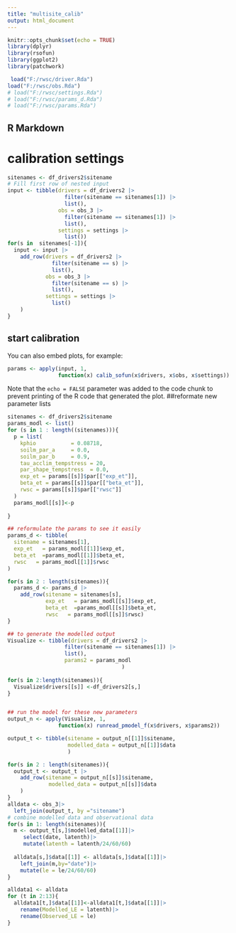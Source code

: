```yaml
---
title: "multisite_calib"
output: html_document
---
```


```r
knitr::opts_chunk$set(echo = TRUE)
library(dplyr)
library(rsofun)
library(ggplot2)
library(patchwork)

 load("F:/rwsc/driver.Rda")
load("F:/rwsc/obs.Rda")
# load("F:/rwsc/settings.Rda")
# load("F:/rwsc/params_d.Rda")
# load("F:/rwsc/params.Rda")
```

## R Markdown

# calibration settings

```r
sitenames <- df_drivers2$sitename
# Fill first row of nested input
input <- tibble(drivers = df_drivers2 |>
                  filter(sitename == sitenames[1]) |>
                  list(),
                obs = obs_3 |>
                  filter(sitename == sitenames[1]) |>
                  list(),
                settings = settings |>
                  list())
for(s in  sitenames[-1]){
  input <- input |>
    add_row(drivers = df_drivers2 |>
              filter(sitename == s) |>
              list(),
            obs = obs_3 |>
              filter(sitename == s) |>
              list(),
            settings = settings |>
              list()
    )
}
```

## start calibration

You can also embed plots, for example:

```r
params <- apply(input, 1, 
                function(x) calib_sofun(x$drivers, x$obs, x$settings))
```

Note that the `echo = FALSE` parameter was added to the code chunk to prevent printing of the R code that generated the plot.
##reformate new parameter lists
```r
sitenames <- df_drivers2$sitename
params_modl <- list()
for (s in 1 : length((sitenames))){
  p = list(
    kphio           = 0.08718,
    soilm_par_a     = 0.0,
    soilm_par_b     = 0.9,
    tau_acclim_tempstress = 20,
    par_shape_tempstress  = 0.0,
    exp_et = params[[s]]$par[["exp_et"]],
    beta_et = params[[s]]$par[["beta_et"]],
    rwsc = params[[s]]$par[["rwsc"]]
  )
  params_modl[[s]]<-p
  
}

## reformulate the params to see it easily
params_d <- tibble(
  sitename = sitenames[1],
  exp_et   = params_modl[[1]]$exp_et,
  beta_et  =params_modl[[1]]$beta_et,
  rwsc   = params_modl[[1]]$rwsc
)

for(s in 2 : length(sitenames)){
  params_d <- params_d |>
    add_row(sitename = sitenames[s],
            exp_et   = params_modl[[s]]$exp_et,
            beta_et  =params_modl[[s]]$beta_et,
            rwsc   = params_modl[[s]]$rwsc)
}

## to generate the modelled output
Visualize <- tibble(drivers = df_drivers2 |>
                  filter(sitename == sitenames[1]) |>
                  list(),
                  params2 = params_modl 
                                    )
                
for(s in 2:length(sitenames)){
  Visualize$drivers[[s]] <-df_drivers2[s,]
}


## run the model for these new parameters
output_n <- apply(Visualize, 1, 
                function(x) runread_pmodel_f(x$drivers, x$params2))

```



```r
output_t <- tibble(sitename = output_n[[1]]$sitename,
                   modelled_data = output_n[[1]]$data 
                   )

for(s in 2 : length(sitenames)){
  output_t <- output_t |>
    add_row(sitename = output_n[[s]]$sitename,
             modelled_data = output_n[[s]]$data 
    )
}
alldata <- obs_3|>
  left_join(output_t, by ="sitename")
# combine modelled data and observational data 
for(s in 1: length(sitenames)){
  m <- output_t[s,]$modelled_data[[1]]|>
     select(date, latenth)|>
     mutate(latenth = latenth/24/60/60)
  
  alldata[s,]$data[[1]] <- alldata[s,]$data[[1]]|>
    left_join(m,by="date")|>
    mutate(le = le/24/60/60)
}
```

```r
alldata1 <- alldata
for (t in 2:13){
  alldata1[t,]$data[[1]]<-alldata1[t,]$data[[1]]|>
    rename(Modelled_LE = latenth)|>
    rename(Observed_LE = le)
}
```

